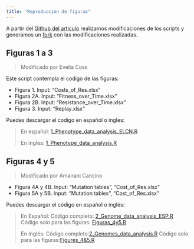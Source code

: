 ```yaml
---
title: "Reproducción de figuras"
---
```


A partir del [Github del articulo](https://github.com/reenadebray/loss-of-resistance) realizamos modificaciones de los scripts y generamos un [fork](https://github.com/EveliaCoss/loss-of-resistance) con las modificaciones realizadas.

## Figuras 1 a 3

> Modificado por Evelia Coss

Este script contempla el codigo de las figuras:

- Figura 1. Input: "Costs_of_Res.xlsx"
- Figura 2A. Input: "Fitness_over_Time.xlsx"
- Figura 2B. Input: "Resistance_over_Time.xlsx"
- Figura 3. Input: "Replay.xlsx"

Puedes descargar el codigo en español o ingles:

> En español: [1_Phenotype_data_analysis_ELCN.R](https://github.com/R-Ladies-Morelia/Reprohack2024/blob/main/Grupo2/1_Phenotype_data_analysis_ELCN.R)
> 
> En ingles: [1_Phenotype_data_analysis.R](https://github.com/EveliaCoss/loss-of-resistance/blob/main/1_Phenotype_data_analysis.R)

## Figuras 4 y 5

> Modificado por Amairani Cancino

- Figura 4A y 4B. Input: "Mutation tables", "Cost_of_Res.xlsx"
- Figura 5A y 5B. Input: "Mutation tables", "Cost_of_Res.xlsx"

Puedes descargar el código en español o inglés: 

> En Español: 
Código completo: [2_Genome_data_analysis_ESP.R](https://github.com/R-Ladies-Morelia/Reprohack2024/blob/main/Grupo2/2_Genome_data_analysis_ESP.R)
Código solo para las figuras: [Figuras_4y5.R](https://github.com/R-Ladies-Morelia/Reprohack2024/blob/main/Grupo2/Figuras_4y5.R)
>
> En Inglés: 
Código completo:[2_Genomes_data_analysis.R](https://github.com/EveliaCoss/loss-of-resistance/blob/main/2_Genomes_data_analysis.R)
Código solo para las figuras:[Figures_4&5.R](https://github.com/EveliaCoss/loss-of-resistance/blob/main/Figures_4%265.R)
